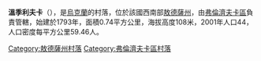 {{coord|47|16|10|N|29|39|59|E|scale:30000|display=title}}

'''溫季利夫卡'''（{{lang-uk|Унтилівка}}），是[[烏克蘭|烏克蘭]]的村落，位於該國西南部[[敖德薩州|敖德薩州]]，由[[弗倫濟夫卡區|弗倫濟夫卡區]]負責管轄，始建於1793年，面積0.74平方公里，海拔高度108米，2001年人口44，人口密度每平方公里59.46人。

{{DEFAULTSORT:Унтилівка}}
[[Category:敖德薩州村落|Category:敖德薩州村落]]
[[Category:弗倫濟夫卡區村落|Category:弗倫濟夫卡區村落]]


{{Odessa-geo-stub}}